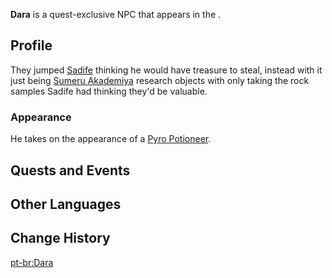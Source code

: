 {{Meta
<!-- Remove this template after adding the missing info -->
|missing_NPC_profile  = yes
}}
{{Character Infobox
|type             = Quest NPC
|image            = NPC Dara.png
|realname         = <!-- Optional, if different from in-game name -->
|deceased         = <!-- Past (for deceased prior to events of the game) or free response -->
|region           = Sumeru
|location         = <!-- Region where the character appears -->
|affiliation      = Treasure Hoarders
|title            = 

|ancestry         = <!-- Clan/family -->
|father           = 
|mother           = 
|spouse           = 
|sibling          = 
|child            = 
|relative         = 

|voiceEN          = 
|voiceCN          = 
|voiceJP          = 
|voiceKR          = 
}}
'''Dara''' is a quest-exclusive NPC that appears in the {{Quest|Purbiruni's Commandment}}.
<!--
==Location==
{{subst:#tag:gallery|
NPC Location {{subst:#titleparts:{{subst:PAGENAME}}}}.png{{subst:!}}{{subst:#titleparts:{{subst:PAGENAME}}}}'s location
NPC Location {{subst:#titleparts:{{subst:PAGENAME}}}} Context.png{{subst:!}}Additional context
}}
-->
==Profile==
They jumped [[Sadife]] thinking he would have treasure to steal, instead with it just being [[Sumeru Akademiya]] research objects with only taking the rock samples Sadife had thinking they'd be valuable.

===Appearance===
He takes on the appearance of a [[Treasure Hoarders: Pyro Potioneer|Pyro Potioneer]].

==Quests and Events==
{{Quests and Events}}
<!--
==Idle Quotes==
{{Dialogue Start}}
: {{DIcon|Idle}} {{Tx}}
:: {{A|VO {{subst:#titleparts:{{subst:PAGENAME}}}} 01.ogg}} "{{Tx}}"
{{Dialogue End}}

==Dialogue==
{{Dialogue Start}}
:'''{{subst:#titleparts:{{subst:PAGENAME}}}}:''' 
:{{DIcon}}
{{Dialogue End}}
<!--
==Event Dialogue==
===Event Name===
{{Dialogue Start}}
:'''{{subst:#titleparts:{{subst:PAGENAME}}}}:'''
{{Dialogue End}}

==Trivia==
* 
-->
==Other Languages==
{{Other Languages|default_hidden=1
|en      = Dara
|zhs     = 达拉
|zhs_rm  = Dálā
|zht     = 達拉
|zht_rm  = Dálā
|ja      = ダーラ
|ja_rm   = Daara
|ko      = 다라
|ko_rm   = 
|es      = Dara
|fr      = Dara
|ru      = Дара
|th      = Dara
|vi      = Dara
|de      = Dara
|id      = Dara
|pt      = Dara
|tr      = Dara
|it      = Dara
}}

==Change History==
{{Change History|3.8}}
<!--
==References==
{{Reflist}}
-->

[[pt-br:Dara]]